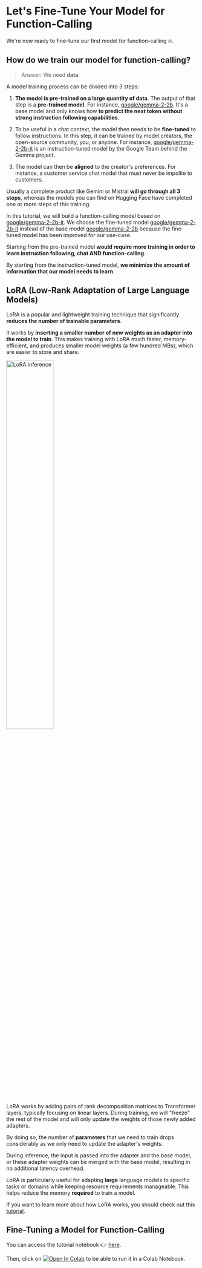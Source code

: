 # Let's Fine-Tune Your Model for Function-Calling

We're now ready to fine-tune our first model for function-calling 🔥.

## How do we train our model for function-calling?

> Answer: We need **data**

A model training process can be divided into 3 steps:

1. **The model is pre-trained on a large quantity of data**. The output of that step is a **pre-trained model**. For instance, [google/gemma-2-2b](https://huggingface.co/google/gemma-2-2b). It's a base model and only knows how **to predict the next token without strong instruction following capabilities**.

2. To be useful in a chat context, the model then needs to be **fine-tuned** to follow instructions. In this step, it can be trained by model creators, the open-source community, you, or anyone. For instance, [google/gemma-2-2b-it](https://huggingface.co/google/gemma-2-2b-it) is an instruction-tuned model by the Google Team behind the Gemma project.

3. The model can then be **aligned** to the creator's preferences. For instance, a customer service chat model that must never be impolite to customers.

Usually a complete product like Gemini or Mistral **will go through all 3 steps**, whereas the models you can find on Hugging Face have completed one or more steps of this training.

In this tutorial, we will build a function-calling model based on [google/gemma-2-2b-it](https://huggingface.co/google/gemma-2-2b-it). We choose the fine-tuned model [google/gemma-2-2b-it](https://huggingface.co/google/gemma-2-2b-it) instead of the base model [google/gemma-2-2b](https://huggingface.co/google/gemma-2-2b) because the fine-tuned model has been improved for our use-case.

Starting from the pre-trained model **would require more training in order to learn instruction following, chat AND function-calling**.

By starting from the instruction-tuned model, **we minimize the amount of information that our model needs to learn**.

## LoRA (Low-Rank Adaptation of Large Language Models)

LoRA is a popular and lightweight training technique that significantly **reduces the number of trainable parameters**.

It works by **inserting a smaller number of new weights as an adapter into the model to train**. This makes training with LoRA much faster, memory-efficient, and produces smaller model weights (a few hundred MBs), which are easier to store and share.

<img
  src="https://huggingface.co/datasets/agents-course/course-images/resolve/main/en/unit1/blog_multi-lora-serving_LoRA.gif"
  alt="LoRA inference"
  width="50%"
/>

LoRA works by adding pairs of rank decomposition matrices to Transformer layers, typically focusing on linear layers. During training, we will "freeze" the rest of the model and will only update the weights of those newly added adapters.

By doing so, the number of **parameters** that we need to train drops considerably as we only need to update the adapter's weights.

During inference, the input is passed into the adapter and the base model, or these adapter weights can be merged with the base model, resulting in no additional latency overhead.

LoRA is particularly useful for adapting **large** language models to specific tasks or domains while keeping resource requirements manageable. This helps reduce the memory **required** to train a model.

If you want to learn more about how LoRA works, you should check out this [tutorial](https://huggingface.co/learn/nlp-course/chapter11/4?fw=pt).

## Fine-Tuning a Model for Function-Calling

You can access the tutorial notebook 👉 [here](https://huggingface.co/agents-course/notebooks/blob/main/bonus-unit1/bonus-unit1.ipynb).

Then, click on [![Open In Colab](https://colab.research.google.com/assets/colab-badge.svg)](https://colab.research.google.com/#fileId=https://huggingface.co/agents-course/notebooks/blob/main/bonus-unit1/bonus-unit1.ipynb) to be able to run it in a Colab Notebook.
